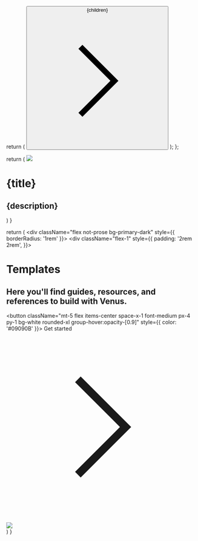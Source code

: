   return (
    <button className="flex items-center space-x-1 font-medium px-4 py-1 bg-primary-dark rounded-xl group-hover:opacity-[0.9] text-white">
      <span>{children}</span>
      <svg
        xmlns="http://www.w3.org/2000/svg"
        width={20}
        height={20}
        viewBox="0 0 24 24"
        fill="none"
        stroke="currentColor"
        strokeWidth={2}
        strokeLinecap="round"
        strokeLinejoin="round"
        className="w-3 h-3"
      >
        <path d="m9 18 6-6-6-6" />
      </svg>
    </button>
  );
};

  return (
    <a className="border-b pb-8 cursor-pointer border-gray-500 dark:border-gray-800 hover:!border-primary dark:hover:!border-primary-light">
      <img src={img} />
      <h1 className="mt-4 font-semibold text-gray-900 dark:text-white">{title}</h1>
      <h2 className="mt-1 text-gray-600 dark:text-gray-400 text-sm leading-6">{description}</h2>
    </a>
  )
}

  return (
    <div className="flex not-prose bg-primary-dark" style={{ borderRadius: '1rem' }}>
      <div className="flex-1" style={{ padding: '2rem 2rem', }}>
        <h1 className="text-3xl text-white font-bold">Templates</h1>
        <h2 className="mt-1 text-white">Here you'll find guides, resources, and references to build with Venus.</h2>
        <button className="mt-5 flex items-center space-x-1 font-medium px-4 py-1 bg-white rounded-xl group-hover:opacity-[0.9]" style={{ color: '#09090B' }}>
          <span>Get started</span>
          <svg
            xmlns="http://www.w3.org/2000/svg"
            width={20}
            height={20}
            viewBox="0 0 24 24"
            fill="none"
            stroke="currentColor"
            strokeWidth={2}
            strokeLinecap="round"
            strokeLinejoin="round"
            className="w-3 h-3"
          >
            <path d="m9 18 6-6-6-6" />
          </svg>
        </button>
      </div>
      <div className="hidden sm:flex flex-1">
        <img src="https://raw.githubusercontent.com/mintlify/themes/main/prism/images/cta.svg" />
      </div>
    </div>
  )
}